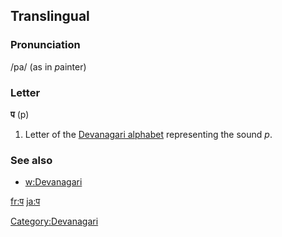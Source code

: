 ==Translingual==

===Pronunciation===
/pa/ (as in ''p''ainter)

===Letter===
'''प''' (p)

#Letter of the [[Devanagari alphabet]] representing the sound ''p''.

===See also===

* [[w:Devanagari]]

[[Category:Devanagari]]

[[fr:प]]
[[ja:प]]